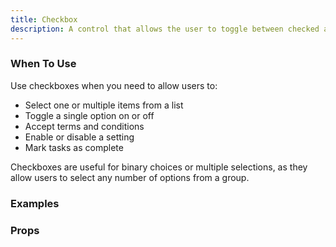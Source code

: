 ```yaml
---
title: Checkbox
description: A control that allows the user to toggle between checked and unchecked states.
---
```


### When To Use

Use checkboxes when you need to allow users to:

- Select one or multiple items from a list
- Toggle a single option on or off
- Accept terms and conditions
- Enable or disable a setting
- Mark tasks as complete

Checkboxes are useful for binary choices or multiple selections, as they allow users to select any number of options from a group.

### Examples
<Preview
  lang="jsx"
  file="/checkbox/__demo__/basic"
  title="Basic"
/>

<Preview
  lang="jsx"
  file="/checkbox/__demo__/group"
  title="Checkbox Group"
/>

<Preview
  lang="jsx"
  file="/checkbox/__demo__/disabled"
  title="Disabled"
/>

<Preview
  lang="jsx"
  file="/checkbox/__demo__/custom"
  title="Custom Styling"
/>

### Props
<AutoTypeTable path="./components/ui/checkbox.tsx" name="Checkbox" /> 